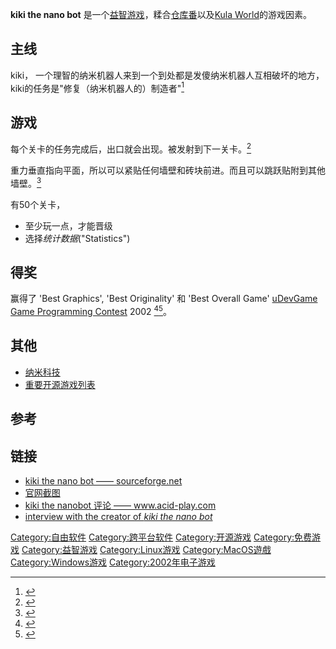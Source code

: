 {{Infobox VG
| title = kiki the nano bot
| image = File:Kiki_the_nano_bot_screenshot.png
| caption = kiki the nano bot 用Windows运行
| developer = Thorsten Kohnhorst (aka Monsterkodi)和其他人<ref>{{Cite web |url=http://kiki.sourceforge.net/misc/thanks.html |title=存档副本 |accessdate=2009-04-11 |archive-date=2020-01-17 |archive-url=https://web.archive.org/web/20200117020832/http://kiki.sourceforge.net/misc/thanks.html |dead-url=no }}</ref>
| platforms =[[Microsoft_Windows|Microsoft Windows]], [[Mac_OS_X|Mac OS X]], [[Linux|Linux]]
| genre =
}}
'''kiki the nano bot''' 是一个[[益智游戏|益智游戏]]，糅合[[仓库番|仓库番]]以及[[Kula_World|Kula World]]的游戏因素。

== 主线 ==

kiki， 一个理智的纳米机器人来到一个到处都是发傻纳米机器人互相破坏的地方，kiki的任务是"修复（纳米机器人的）制造者"<ref>{{Cite web |url=http://kiki.sourceforge.net/misc/story.html |title=存档副本 |accessdate=2009-04-11 |archive-date=2020-02-12 |archive-url=https://web.archive.org/web/20200212065136/http://kiki.sourceforge.net/misc/story.html |dead-url=no }}</ref>

== 游戏 ==

每个关卡的任务完成后，出口就会出现。被发射到下一关卡。<ref>{{Cite web |url=http://kiki.sourceforge.net/manual/index.html |title=存档副本 |accessdate=2009-04-11 |archive-date=2020-01-17 |archive-url=https://web.archive.org/web/20200117020818/http://kiki.sourceforge.net/manual/index.html |dead-url=no }}</ref>

重力垂直指向平面，所以可以紧贴任何墙壁和砖块前进。而且可以跳跃贴附到其他墙壁。<ref>{{Cite web |url=http://agameaday.blogspot.com/2005/09/kiki-nanobot.html |title=存档副本 |accessdate=2009-04-11 |archive-date=2009-05-28 |archive-url=https://web.archive.org/web/20090528000357/http://agameaday.blogspot.com/2005/09/kiki-nanobot.html |dead-url=no }}</ref>

有50个关卡，

* 至少玩一点，才能晋级
* 选择''统计数据''("Statistics")

== 得奖 ==

赢得了 'Best Graphics', 'Best Originality' 和 'Best Overall Game' [https://web.archive.org/web/20090106042129/http://idevgames.com/ uDevGame Game Programming Contest] 2002 <ref>{{cite web |url=http://www.happypenguin.org/show?kiki%20the%20nano%20bot |title=存档副本 |accessdate=2008-04-20 |deadurl=yes |archiveurl=https://web.archive.org/web/20110520141201/http://www.happypenguin.org/show?kiki%20the%20nano%20bot |archivedate=2011-05-20 }}</ref><ref>{{cite web |url=http://playubuntu.com/linux-games-/2832.html |title=存档副本 |accessdate=2008-11-15 |deadurl=yes |archiveurl=https://web.archive.org/web/20081007014517/http://playubuntu.com/linux-games-/2832.html |archivedate=2008-10-07 }}</ref>。

== 其他 ==
{{portal box|自由软件|电子游戏}}

* [[纳米科技|纳米科技]]
* [[重要开源游戏列表|重要开源游戏列表]]

== 参考 ==
{{reflist|30em}}

== 链接 ==

* [http://kiki.sourceforge.net/ kiki the nano bot —— sourceforge.net] {{Wayback|url=http://kiki.sourceforge.net/ |date=20210102231051 }}
* [http://kiki.sourceforge.net/screenshots/index.html 官网截图] {{Wayback|url=http://kiki.sourceforge.net/screenshots/index.html |date=20200117020822 }}
* [http://www.acid-play.com/download/kiki-the-nano-bot/ kiki the nanobot 评论 —— www.acid-play.com] {{Wayback|url=http://www.acid-play.com/download/kiki-the-nano-bot/ |date=20180310135734 }}
* [https://web.archive.org/web/20080317085845/http://www.planetfreeplay.com/interview/3/ interview with the creator of ''kiki the nano bot'']

[[Category:自由软件|Category:自由软件]]
[[Category:跨平台软件|Category:跨平台软件]]
[[Category:开源游戏|Category:开源游戏]]
[[Category:免费游戏|Category:免费游戏]]
[[Category:益智游戏|Category:益智游戏]]
[[Category:Linux游戏|Category:Linux游戏]]
[[Category:MacOS遊戲|Category:MacOS遊戲]]
[[Category:Windows游戏|Category:Windows游戏]]
[[Category:2002年电子游戏|Category:2002年电子游戏]]